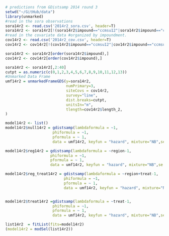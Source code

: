 ```r
# predictions from GDistsamp 2014 round 3
setwd("~/GitHub/data")
library(unmarked)
#read in the sora observations
sora14r2 <- read.csv('2014r2_sora.csv', header=T)
sora14r2 <- sora14r2[!(sora14r2$impound=="ccmsu12"|sora14r2$impound=="ccmsu2"|sora14r2$impound=="ccmsu1"|sora14r2$impound=="ts2a"|sora14r2$impound=="ts4a"|sora14r2$impound=="ts6a"|sora14r2$impound=="ts8a"|sora14r2$impound=="kt2"|sora14r2$impound=="kt5"|sora14r2$impound=="kt5"|sora14r2$impound=="kt6"|sora14r2$impound=="kt9"),]
#read in the covariate data #organized by impoundment.
cov14r2 <- read.csv('2014r2_cov.csv', header=T)
cov14r2 <- cov14r2[!(cov14r2$impound=="ccmsu12"|cov14r2$impound=="ccmsu2"|cov14r2$impound=="ccmsu1"|cov14r2$impound=="ts2a"|cov14r2$impound=="ts4a"|cov14r2$impound=="ts6a"|cov14r2$impound=="ts8a"|cov14r2$impound=="kt2"|cov14r2$impound=="kt5"|cov14r2$impound=="kt5"|cov14r2$impound=="kt6"|cov14r2$impound=="kt9"),]

sora14r2 <- sora14r2[order(sora14r2$impound),]
cov14r2 <- cov14r2[order(cov14r2$impound),]

sora14r2 <- sora14r2[,2:40]
cutpt = as.numeric(c(0,1,2,3,4,5,6,7,8,9,10,11,12,13)) 
#Unmarked Data Frame
umf14r2 = unmarkedFrameGDS(y=sora14r2, 
                           numPrimary=3,
                           siteCovs = cov14r2,
                           survey="line", 
                           dist.breaks=cutpt,  
                           unitsIn="m", 
                           tlength=cov14r2$length_2,
)

model14r2 <- list()
model14r2$null14r2 = gdistsamp(lambdaformula = ~1, 
                     phiformula = ~1, 
                     pformula = ~ 1,
                     data = umf14r2, keyfun = "hazard", mixture="NB",se = T, output="abund")

model14r2$reg14r2 = gdistsamp(lambdaformula = ~region-1, 
                    phiformula = ~1, 
                    pformula = ~ 1,
                    data = umf14r2, keyfun = "hazard", mixture="NB",se = T, output="abund")

model14r2$reg_treat14r2 = gdistsamp(lambdaformula = ~region+treat-1, 
                          phiformula = ~1, 
                          pformula = ~ 1,
                          data = umf14r2, keyfun = "hazard", mixture="NB",se = T, output="abund")


model14r2$treat14r2 =gdistsamp(lambdaformula = ~treat-1, 
                     phiformula = ~1, 
                     pformula = ~ 1,
                     data = umf14r2, keyfun = "hazard", mixture="NB",se = T, output="abund")

list14r2  = fitList(fits=model14r2)
(model14r2 = modSel(list14r2))

```